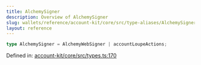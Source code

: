 ```yaml
---
title: AlchemySigner
description: Overview of AlchemySigner
slug: wallets/reference/account-kit/core/src/type-aliases/AlchemySigner
layout: reference
---
```


```ts
type AlchemySigner = AlchemyWebSigner | accountLoupeActions;
```

Defined in: [account-kit/core/src/types.ts:170](https://github.com/alchemyplatform/aa-sdk/blob/08da565ff1e1b5bcae4581d79993c4ed9e522c16/account-kit/core/src/types.ts#L170)
